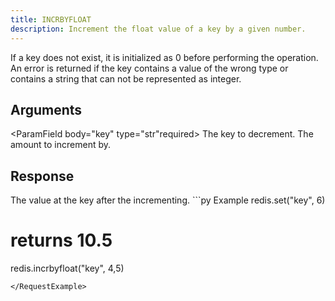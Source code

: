 ```yaml
---
title: INCRBYFLOAT
description: Increment the float value of a key by a given number.
---
```


If a key does not exist, it is initialized as 0 before performing the operation. An error is returned if the key contains a value of the wrong type or contains a string that can not be represented as integer.

## Arguments

<ParamField body="key" type="str"required>
The key to decrement.
</ParamField>
<ParamField body="increment" type="float" required>
The amount to increment by.
</ParamField>


## Response

<ResponseField  type="float" required>
The value at the key after the incrementing.
</ResponseField>

<RequestExample>
```py Example
redis.set("key", 6)

# returns 10.5
redis.incrbyfloat("key", 4,5)
```
</RequestExample>